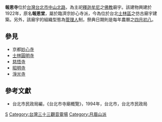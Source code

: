'''報恩寺'''位於[[台灣|台灣]][[台北市|台北市]][[中山北路_(臺北市)|中山北路]]，為主祀[[釋迦牟尼|釋迦牟尼]]之[[佛教|佛教]]廟宇。該建物興建於1922年，原名'''報恩堂'''，屬於臨濟宗妙心寺派，今為位於台北[[士林區|士林區]]之仿古廟宇建築。另外，該廟宇的組織型態為[[管理人|管理人]]制，祭典日期則是每年農曆之[[四月初八|四月初八]]。

==參見==
* 京都[[妙心寺|妙心寺]]
* [[士林圓明寺|士林圓明寺]]
* [[慈悟寺|慈悟寺]]
* [[昭明寺|昭明寺]]
* [[淨光寺|淨光寺]]

==參考文獻==
*台北市民政局編，《台北市寺廟概覽》，1994年，台北市，台北市民政局

[[Category:台北市佛寺|S]]
[[Category:台灣三十三觀音靈場|Category:台灣三十三觀音靈場]]
[[Category:月眉山派|Category:月眉山派]]